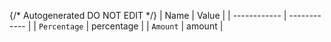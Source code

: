 {/* Autogenerated DO NOT EDIT  */}
| Name         | Value        |
| ------------ | ------------ |
| `Percentage` | percentage   |
| `Amount`     | amount       |